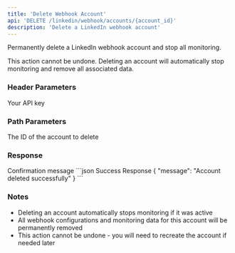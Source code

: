 ```yaml
---
title: 'Delete Webhook Account'
api: 'DELETE /linkedin/webhook/accounts/{account_id}'
description: 'Delete a LinkedIn webhook account'
---
```


Permanently delete a LinkedIn webhook account and stop all monitoring.

<Note>
  This action cannot be undone. Deleting an account will automatically stop monitoring and remove all associated data.
</Note>

### Header Parameters

<ParamField header="x-api-key" type="string" required>
  Your API key
</ParamField>

### Path Parameters

<ParamField path="account_id" type="string" required>
  The ID of the account to delete
</ParamField>

### Response

<ResponseField name="message" type="string">
  Confirmation message
</ResponseField>

<ResponseExample>
```json Success Response
{
  "message": "Account deleted successfully"
}
```
</ResponseExample>

### Notes
- Deleting an account automatically stops monitoring if it was active
- All webhook configurations and monitoring data for this account will be permanently removed
- This action cannot be undone - you will need to recreate the account if needed later
